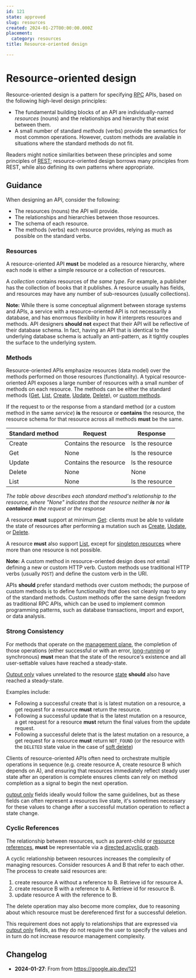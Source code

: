 ```yaml
---
id: 121
state: approved
slug: resources
created: 2024-01-27T00:00:00.000Z
placement:
  category: resources
title: Resource-oriented design

--- 
```


# Resource-oriented design

Resource-oriented design is a pattern for specifying [RPC][] APIs, based on the
following high-level design principles:

- The fundamental building blocks of an API are individually-named _resources_
  (nouns) and the relationships and hierarchy that exist between them.
- A small number of standard _methods_ (verbs) provide the semantics for most
  common operations. However, custom methods are available in situations where
  the standard methods do not fit.

Readers might notice similarities between these principles and some principles
of [REST][]; resource-oriented design borrows many principles from REST, while
also defining its own patterns where appropriate.

## Guidance

When designing an API, consider the following:

- The resources (nouns) the API will provide.
- The relationships and hierarchies between those resources.
- The schema of each resource.
- The methods (verbs) each resource provides, relying as much as possible on
  the standard verbs.

### Resources

A resource-oriented API **must** be modeled as a resource hierarchy, where each
node is either a simple resource or a collection of resources.

A _collection_ contains resources of _the same type_. For example, a publisher
has the collection of books that it publishes. A resource usually has fields,
and resources may have any number of sub-resources (usually collections).

**Note:** While there is some conceptual alignment between storage systems and
APIs, a service with a resource-oriented API is not necessarily a database, and
has enormous flexibility in how it interprets resources and methods. API
designers **should not** expect that their API will be reflective of their
database schema. In fact, having an API that is identical to the underlying
database schema is actually an anti-pattern, as it tightly couples the surface
to the underlying system.

### Methods

Resource-oriented APIs emphasize resources (data model) over the methods
performed on those resources (functionality). A typical resource-oriented API
exposes a large number of resources with a small number of methods on each
resource. The methods can be either the standard methods ([Get][], [List][],
[Create][], [Update][], [Delete][]), or [custom methods][].

If the request to or the response from a standard method (or a custom method in
the same _service_) **is** the resource or **contains** the resource, the
resource schema for that resource across all methods **must** be the same.

| Standard method | Request               | Response        |
| --------------- | --------------------- | --------------- |
| Create          | Contains the resource | Is the resource |
| Get             | None                  | Is the resource |
| Update          | Contains the resource | Is the resource |
| Delete          | None                  | None            |
| List            | None                  | Is the resource |

_The table above describes each standard method's relationship to the resource,
where "None" indicates that the resource neither **is** nor **is contained** in
the request or the response_

A resource **must** support at minimum [Get][]: clients must be able to
validate the state of resources after performing a mutation such as [Create][],
[Update][], or [Delete][].

A resource **must** also support [List][], except for [singleton resources][]
where more than one resource is not possible.

**Note:** A custom method in resource-oriented design does _not_ entail
defining a new or custom HTTP verb. Custom methods use traditional HTTP verbs
(usually `POST`) and define the custom verb in the URI.

APIs **should** prefer standard methods over custom methods; the purpose of
custom methods is to define functionality that does not cleanly map to any of
the standard methods. Custom methods offer the same design freedom as
traditional RPC APIs, which can be used to implement common programming
patterns, such as database transactions, import and export, or data analysis.

### Strong Consistency

For methods that operate on the [management plane][], the completion of those
operations (either successful or with an error,
[long-running][long-running-requests] or synchronous) **must** mean that the
state of the resource's existence and all user-settable values have reached a
steady-state.

[Output only][output only] values unrelated to the resource [state][]
**should** also have reached a steady-state.

Examples include:

- Following a successful create that is is latest mutation on a resource, a get
  request for a resource **must** return the resource.
- Following a successful update that is the latest mutation on a resource, a
  get request for a resource **must** return the final values from the update
  request.
- Following a successful delete that is the latest mutation on a resource, a
  get request for a resource **must** return `NOT_FOUND` (or the resource with
  the `DELETED` state value in the case of [soft delete][])

Clients of resource-oriented APIs often need to orchestrate multiple operations
in sequence (e.g. create resource A, create resource B which depends on A), and
ensuring that resources immediately reflect steady user state after an
operation is complete ensures clients can rely on method completion as a signal
to begin the next operation.

[output only][] fields ideally would follow the same guidelines, but as these
fields can often represent a resources live state, it's sometimes necessary for
these values to change after a successful mutation operation to reflect a state
change.

### Cyclic References

The relationship between resources, such as parent-child or [resource
references][], **must** be representable via a [directed acyclic graph][].

A cyclic relationship between resources increases the complexity of managing
resources. Consider resources A and B that refer to each other. The process to
create said resources are:

1. create resource A without a reference to B. Retrieve id for resource A.
2. create resource B with a reference to A. Retrieve id for resource B.
3. update resource A with the reference to B.

The delete operation may also become more complex, due to reasoning about which
resource must be dereferenced first for a successful deletion.

This requirement does not apply to relationships that are expressed via [output
only][] fields, as they do not require the user to specify the values and in
turn do not increase resource management complexity.

[create]: ./0133.md
[custom methods]: ./0136.md
[delete]: ./0135.md
[directed acyclic graph]: https://en.wikipedia.org/wiki/Directed_acyclic_graph
[get]: ./0131.md
[list]: ./0132.md
[long-running-requests]: ./0151.md
[management plane]: ./0111.md#management-plane
[output only]: ./0203.md#output-only
[rest]: https://en.wikipedia.org/wiki/Representational_state_transfer
[resource references]: ./0122.md#fields-representing-another-resource
[rpc]: https://en.wikipedia.org/wiki/Remote_procedure_call
[singleton resources]: ./0156.md
[soft delete]: ./0164.md
[state]: ./0216.md
[stateless protocol]: https://en.wikipedia.org/wiki/Stateless_protocol
[update]: ./0134.md

## Changelog

- **2024-01-27**: From from https://google.aip.dev/121
